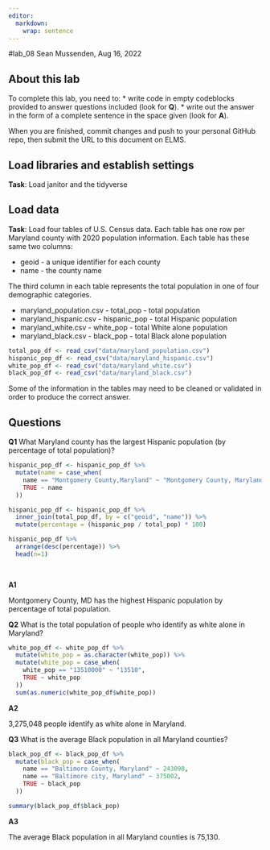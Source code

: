 ```yaml
---
editor: 
  markdown: 
    wrap: sentence
---
```


#lab_08 Sean Mussenden, Aug 16, 2022

## About this lab

To complete this lab, you need to: \* write code in empty codeblocks provided to answer questions included (look for **Q**).
\* write out the answer in the form of a complete sentence in the space given (look for **A**).

When you are finished, commit changes and push to your personal GitHub repo, then submit the URL to this document on ELMS.

## Load libraries and establish settings

**Task**: Load janitor and the tidyverse

## Load data

**Task**: Load four tables of U.S.
Census data.
Each table has one row per Maryland county with 2020 population information.
Each table has these same two columns:

-   geoid - a unique identifier for each county
-   name - the county name

The third column in each table represents the total population in one of four demographic categories.

-   maryland_population.csv - total_pop - total population
-   maryland_hispanic.csv - hispanic_pop - total Hispanic population
-   maryland_white.csv - white_pop - total White alone population
-   maryland_black.csv - black_pop - total Black alone population

```r

total_pop_df <- read_csv("data/maryland_population.csv")
hispanic_pop_df <- read_csv("data/maryland_hispanic.csv")
white_pop_df <- read_csv("data/maryland_white.csv")
black_pop_df <- read_csv("data/maryland_black.csv")

```

Some of the information in the tables may need to be cleaned or validated in order to produce the correct answer.

## Questions

**Q1** What Maryland county has the largest Hispanic population (by percentage of total population)?

```r

hispanic_pop_df <- hispanic_pop_df %>%
  mutate(name = case_when(
    name == "Montgomery County,Maryland" ~ "Montgomery County, Maryland",
    TRUE ~ name
  ))

hispanic_pop_df <- hispanic_pop_df %>%
  inner_join(total_pop_df, by = c("geoid", "name")) %>%
  mutate(percentage = (hispanic_pop / total_pop) * 100)

hispanic_pop_df %>%
  arrange(desc(percentage)) %>%
  head(n=1)
  
  
```

**A1**

Montgomery County, MD has the highest Hispanic population by percentage of total population.

**Q2** What is the total population of people who identify as white alone in Maryland?

```r

white_pop_df <- white_pop_df %>%
  mutate(white_pop = as.character(white_pop)) %>%
  mutate(white_pop = case_when(
    white_pop == "13510000" ~ "13510",
    TRUE ~ white_pop
  ))
  sum(as.numeric(white_pop_df$white_pop))


```

**A2**

3,275,048 people identify as white alone in Maryland.

**Q3** What is the average Black population in all Maryland counties?

```r


black_pop_df <- black_pop_df %>%
  mutate(black_pop = case_when(
    name == "Baltimore County, Maryland" ~ 243098,
    name == "Baltimore city, Maryland" ~ 375002,
    TRUE ~ black_pop
  ))

summary(black_pop_df$black_pop)

```

**A3**

The average Black population in all Maryland counties is 75,130.
